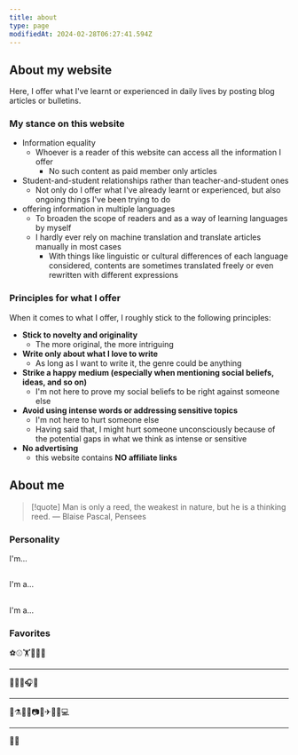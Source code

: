 ```yaml
---
title: about
type: page
modifiedAt: 2024-02-28T06:27:41.594Z
---
```


## About my website

Here, I offer what I've learnt or experienced in daily lives by posting blog articles or bulletins.

### My stance on this website

- Information equality
  - Whoever is a reader of this website can access all the information I offer
    - No such content as paid member only articles
- Student-and-student relationships rather than teacher-and-student ones
  - Not only do I offer what I've already learnt or experienced, but also ongoing things I've been trying to do
- offering information in multiple languages
  - To broaden the scope of readers and as a way of learning languages by myself
  - I hardly ever rely on machine translation and translate articles manually in most cases
    - With things like linguistic or cultural differences of each language considered, contents are sometimes translated freely or even rewritten with different expressions

### Principles for what I offer

When it comes to what I offer, I roughly stick to the following principles:

- **Stick to novelty and originality**
  - The more original, the more intriguing
- **Write only about what I love to write**
  - As long as I want to write it, the genre could be anything
- **Strike a happy medium (especially when mentioning social beliefs, ideas, and so on)**
  - I'm not here to prove my social beliefs to be right against someone else
- **Avoid using intense words or addressing sensitive topics**
  - I'm not here to hurt someone else
  - Having said that, I might hurt someone unconsciously because of the potential gaps in what we think as intense or sensitive
- **No advertising**
  - this website contains **NO affiliate links**

## About me

<Balloon
  direction="left"
  content="My motto is 'Man is a thinking reed.' by Pascal in his book, Pensses."
/>

> [!quote]
> Man is only a reed, the weakest in nature, but he is a thinking reed. ― Blaise Pascal, Pensees

### Personality

I'm...

<StarRating
  method="spectrum"
  value={2}
  leftEnd="Introvert"
  rightEnd="Extrovert"
/>
---

I'm a...

<StarRating
  method="spectrum"
  value={4}
  leftEnd="Pessimist"
  rightEnd="Optimist"
/>
---

I'm a...

<StarRating
  method="spectrum"
  value={1}
  leftEnd="Generalist"
  rightEnd="Specialist"
/>

### Favorites

⚽⚾🏋️🥋🚶‍♂️

---

🎼🎸🎤🎧🎹

---

🧪⚗️🌌🔭📷📖✈🧳🔤💻

---

🐥🌲
